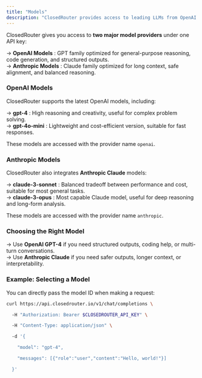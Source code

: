 ```yaml
---
title: "Models"
description: "ClosedRouter provides access to leading LLMs from OpenAI and Anthropic through a single unified API."
---
```


ClosedRouter gives you access to **two major model providers** under one API key:

-\> **OpenAI Models** : GPT family optimized for general-purpose reasoning, code generation, and structured outputs.\
-\> **Anthropic Models** : Claude family optimized for long context, safe alignment, and balanced reasoning.

### OpenAI Models

ClosedRouter supports the latest OpenAI models, including:

-\> **gpt-4** : High reasoning and creativity, useful for complex problem solving.  \
-\> **gpt-4o-mini** : Lightweight and cost-efficient version, suitable for fast responses.  

These models are accessed with the provider name `openai`.

### Anthropic Models

ClosedRouter also integrates **Anthropic Claude** models:

-\> **claude-3-sonnet** : Balanced tradeoff between performance and cost, suitable for most general tasks.  \
-\> **claude-3-opus** : Most capable Claude model, useful for deep reasoning and long-form analysis.  

These models are accessed with the provider name `anthropic`.

### Choosing the Right Model

-\> Use **OpenAI GPT-4** if you need structured outputs, coding help, or multi-turn conversations. \
-\> Use **Anthropic Claude** if you need safer outputs, longer context, or interpretability.  

### Example: Selecting a Model

You can directly pass the model ID when making a request:

```bash
curl https://api.closedrouter.io/v1/chat/completions \

  -H "Authorization: Bearer $CLOSEDROUTER_API_KEY" \

  -H "Content-Type: application/json" \

  -d '{

    "model": "gpt-4",

    "messages": [{"role":"user","content":"Hello, world!"}]

  }'
```